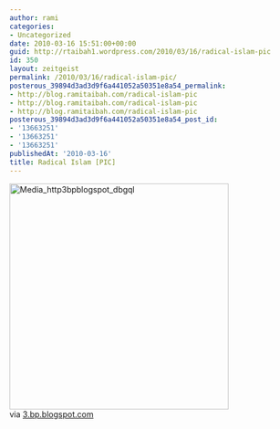 ```yaml
---
author: rami
categories:
- Uncategorized
date: 2010-03-16 15:51:00+00:00
guid: http://rtaibah1.wordpress.com/2010/03/16/radical-islam-pic
id: 350
layout: zeitgeist
permalink: /2010/03/16/radical-islam-pic/
posterous_39894d3ad3d9f6a441052a50351e8a54_permalink:
- http://blog.ramitaibah.com/radical-islam-pic
- http://blog.ramitaibah.com/radical-islam-pic
- http://blog.ramitaibah.com/radical-islam-pic
posterous_39894d3ad3d9f6a441052a50351e8a54_post_id:
- '13663251'
- '13663251'
- '13663251'
publishedAt: '2010-03-16'
title: Radical Islam [PIC]
---
```


<div class="posterous_bookmarklet_entry">
  <div class='p_embed p_image_embed'>
    <img alt="Media_http3bpblogspot_dbgql" height="396" src="http://139.59.20.41/wp-content/uploads/2011/12/media_http3bpblogspot_dbgql-scaled500.jpg?w=290" width="384" />
  </div>
  
  <div class="posterous_quote_citation">
    via <a href="http://3.bp.blogspot.com/_TWDIyi5pqlc/SZXqDhWhjNI/AAAAAAAAEkk/61atT83bxp4/s400/rad.jpg">3.bp.blogspot.com</a>
  </div>
  
  <p>
    &nbsp;
  </p>
</div>
